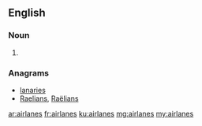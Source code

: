 ==English==

===Noun===
{{head|en|noun plural form}}

# {{plural of|airlane|lang=en}}

===Anagrams===
* [[lanaries#English|lanaries]]
* [[Raelians#English|Raelians]], [[Raëlians#English|Raëlians]]

[[ar:airlanes]]
[[fr:airlanes]]
[[ku:airlanes]]
[[mg:airlanes]]
[[my:airlanes]]